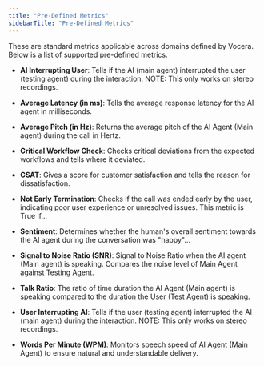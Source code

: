 ```yaml
---
title: "Pre-Defined Metrics"
sidebarTitle: "Pre-Defined Metrics"
---
```


These are standard metrics applicable across domains defined by Vocera. Below is a list of supported pre-defined metrics.

* **AI Interrupting User**: Tells if the AI (main agent) interrupted the user (testing agent) during the interaction. NOTE: This only works on stereo recordings.

* **Average Latency (in ms)**: Tells the average response latency for the AI agent in milliseconds.

* **Average Pitch (in Hz)**: Returns the average pitch of the AI Agent (Main agent) during the call in Hertz.

* **Critical Workflow Check**: Checks critical deviations from the expected workflows and tells where it deviated.

* **CSAT**: Gives a score for customer satisfaction and tells the reason for dissatisfaction.

* **Not Early Termination**: Checks if the call was ended early by the user, indicating poor user experience or unresolved issues. This metric is True if...

* **Sentiment**: Determines whether the human's overall sentiment towards the AI agent during the conversation was "happy"...

* **Signal to Noise Ratio (SNR)**: Signal to Noise Ratio when the AI agent (Main agent) is speaking. Compares the noise level of Main Agent against Testing Agent.

* **Talk Ratio**: The ratio of time duration the AI Agent (Main agent) is speaking compared to the duration the User (Test Agent) is speaking.

* **User Interrupting AI**: Tells if the user (testing agent) interrupted the AI (main agent) during the interaction. NOTE: This only works on stereo recordings.

* **Words Per Minute (WPM)**: Monitors speech speed of AI Agent (Main Agent) to ensure natural and understandable delivery.